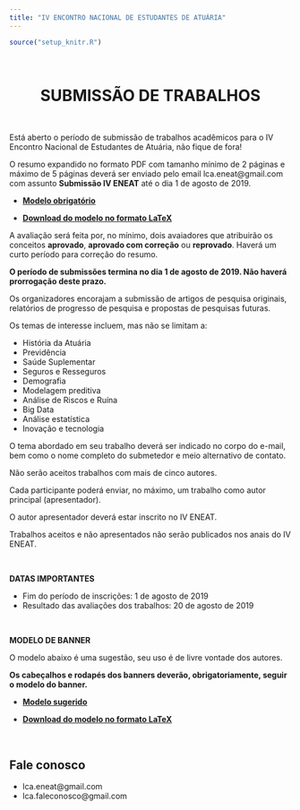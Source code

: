 ```yaml
---
title: "IV ENCONTRO NACIONAL DE ESTUDANTES DE ATUÁRIA"
---
```


```r
source("setup_knitr.R")
```

<br>

<center>
# SUBMISSÃO DE TRABALHOS
</center>

<br>

Está aberto o período de submissão de trabalhos acadêmicos para o IV Encontro Nacional de Estudantes de Atuária, não fique de fora!

O resumo expandido no formato PDF com tamanho mínimo de 2 páginas e máximo de 5 páginas deverá ser enviado pelo email lca.eneat@gmail.com com assunto **Submissão IV ENEAT** até o dia 1 de agosto de 2019.

- <a href="https://atuaria.github.io/PDF/Resumo_expandido.pdf"target="_blank">**Modelo obrigatório**</a>

- <a href="https://atuaria.github.io/ENEAT/Modelos de Resumos.zip"target="_blank">**Download do modelo no formato LaTeX**</a>

A avaliação será feita por, no mínimo, dois avaiadores que atribuirão os conceitos **aprovado**, **aprovado com correção** ou **reprovado**. Haverá um curto período para correção do resumo.

**O período de submissões termina no dia 1 de agosto de 2019. Não haverá prorrogação deste prazo.**

Os organizadores encorajam a submissão de artigos de pesquisa originais, relatórios de progresso de pesquisa e propostas de pesquisas futuras.

Os temas de interesse incluem, mas não se limitam a:

- História da Atuária
- Previdência
- Saúde Suplementar
- Seguros e Resseguros
- Demografia
- Modelagem preditiva
- Análise de Riscos e Ruína
- Big Data
- Análise estatística
- Inovação e tecnologia

O tema abordado em seu trabalho deverá ser indicado no corpo do e-mail, bem como o nome completo do submetedor e meio alternativo de contato.

Não serão aceitos trabalhos com mais de cinco autores.

Cada participante poderá enviar, no máximo, um trabalho como autor principal (apresentador).

O autor apresentador deverá estar inscrito no IV ENEAT.

Trabalhos aceitos e não apresentados não serão publicados nos anais do IV ENEAT.

<br>

**DATAS IMPORTANTES**

- Fim do período de inscrições: 1 de agosto de 2019
- Resultado das avaliações dos trabalhos: 20 de agosto de 2019

<br>

**MODELO DE BANNER**

O modelo abaixo é uma sugestão, seu uso é de livre vontade dos autores.

**Os cabeçalhos e rodapés dos banners deverão, obrigatoriamente, seguir o modelo do banner.**

- <a href="https://atuaria.github.io/PDF/Modelo_Banner.pdf"target="_blank">**Modelo sugerido**</a>

- <a href="https://atuaria.github.io/ENEAT/Modelo Banner.zip"target="_blank">**Download do modelo no formato LaTeX**</a>

<br>

## Fale conosco

- lca.eneat@gmail.com
- lca.faleconosco@gmail.com